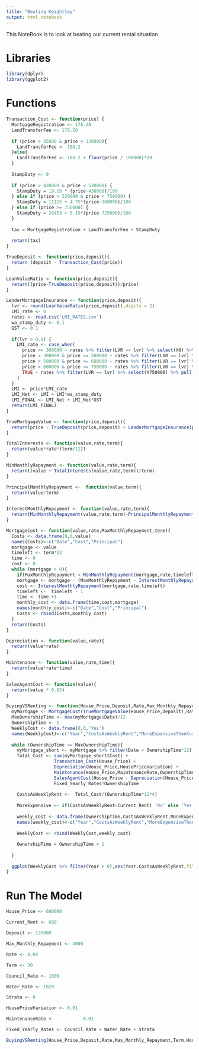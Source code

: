 ```yaml
---
title: "Beating Keightley"
output: html_notebook
---
```


This NoteBook is to look at beating our current rental situation

# Libraries
```r
library(dplyr)
library(ggplot2)
```
# Functions
```r
Transaction_Cost <- function(price) {
  MortgageRegistration <- 178.20
  LandTransferFee <- 178.20
  
  if (price > 85000 & price < 120000){
    LandTransferFee <- 188.2
  }else{
    LandTransferFee <- 188.2 + floor(price / 100000)*20
  }
  
  StampDuty <- 0
  
  if (price > 430000 & price < 530000) {
    StampDuty = 19.19 * (price-430000)/100
  } else if (price > 530000 & price < 750000) {
    StampDuty = 11115 + 4.75*(price-360000)/100 
  } else if (price >= 750000) {
    StampDuty = 28453 + 5.15*(price-725000)/100
  }
  
  tax = MortgageRegistration + LandTransferFee + StampDuty
  
  return(tax)
}

TrueDeposit <- function(price,deposit){
  return (deposit - Transaction_Cost(price))
}

LoanValueRatio <- function(price,deposit){
  return((price-TrueDeposit(price,deposit))/price)
}

LenderMortgageInsurance <- function(price,deposit){
  lvr <- round(LoanValueRatio(price,deposit),digits = 2)
  LMI_rate <- 0
  rates <- read.csv('LMI_RATES.csv')
  wa_stamp_duty <- 0.1
  GST <- 0.1
  
  if(lvr > 0.8) {
    LMI_rate <- case_when(
      price <= 300000 ~ rates %>% filter(LVR == lvr) %>% select(X0) %>% pull(),
      price > 300000 & price <= 500000 ~ rates %>% filter(LVR == lvr) %>% select(X300000) %>% pull(),
      price > 500000 & price <= 600000 ~ rates %>% filter(LVR == lvr) %>% select(X500000) %>% pull(),
      price > 600000 & price <= 750000 ~ rates %>% filter(LVR == lvr) %>% select(X600000) %>% pull(),
      TRUE ~ rates %>% filter(LVR == lvr) %>% select(X750000) %>% pull()
    )
  }
  LMI <- price*LMI_rate
  LMI_Net <- LMI + LMI*wa_stamp_duty
  LMI_FINAL <- LMI_Net + LMI_Net*GST
  return(LMI_FINAL)
}

TrueMortgageValue <- function(price,deposit){
  return(price - TrueDeposit(price,deposit) + LenderMortgageInsurance(price,deposit))
}

TotalInterests <- function(value,rate,term){
  return(value*rate*(term/12))
}

MinMonthlyRepayment <- function(value,rate,term){
  return((value + TotalInterests(value,rate,term))/term)
}

PrincipalMonthlyRepayment <-  function(value,term){
  return(value/term)
}

InterestMonthlyRepayment <- function(value,rate,term){
  return(MinMonthlyRepayment(value,rate,term)-PrincipalMonthlyRepayment(value,term))
}

MortgageCost <- function(value,rate,MaxMonthlyRepayment,term){
  Costs <- data.frame(0,0,value)
  names(Costs)<-c("Date","Cost","Principal")
  mortgage <- value
  timeleft <- term*12
  time <- 0
  cost <- 0
  while (mortgage > 0){
    if(MaxMonthlyRepayment < MinMonthlyRepayment(mortgage,rate,timeleft)) stop('Monthly Repayments do not meet minimum requierements')
    mortgage <- mortgage - (MaxMonthlyRepayment - InterestMonthlyRepayment(mortgage,rate,timeleft))
    cost <- InterestMonthlyRepayment(mortgage,rate,timeleft)
    timeleft <-  timeleft - 1
    time <- time +1
    monthly_cost <- data.frame(time,cost,mortgage)
    names(monthly_cost)<-c("Date","Cost","Principal")
    Costs <- rbind(Costs,monthly_cost)
  }
  return(Costs)
}

Depreciation <- function(value,rate){
  return(value*rate)
}

Maintenance <- function(value,rate,time){
  return(value*rate*time)
}

SalesAgentCost <- function(value){
  return(value * 0.03)
}

BuyingVSRenting <- function(House_Price,Deposit,Rate,Max_Monthly_Repayment,Term,HousePriceVariation,MaintenanceRate,Fixed_Yearly_Rates){
  myMortgage <- MortgageCost(TrueMortgageValue(House_Price,Deposit),Rate,Max_Monthly_Repayment,Term)
  MaxOwnershipTime <- max(myMortgage$Date)/12
  OwnershipTime <- 1
  WeeklyCost <- data.frame(0,0,'Yes')
  names(WeeklyCost)<-c("Year","CostsAsWeeklyRent","MoreExpensiveThenCurrentRent")
  
  while (OwnershipTime <= MaxOwnershipTime){
    myMortgage_short <- myMortgage %>% filter(Date < OwnershipTime*12)
    Total_Cost <- sum(myMortgage_short$Cost) +
                  Transaction_Cost(House_Price) +
                  Depreciation(House_Price,HousePriceVariation) + 
                  Maintenance(House_Price,MaintenanceRate,OwnershipTime) +
                  SalesAgentCost(House_Price - Depreciation(House_Price,HousePriceVariation)) +
                  Fixed_Yearly_Rates*OwnershipTime
                  
    CostsAsWeeklyRent <-  Total_Cost/(OwnershipTime*12*4)
    
    MoreExpensive <- if(CostsAsWeeklyRent<Current_Rent) 'No' else 'Yes' 
    
    weekly_cost <- data.frame(OwnershipTime,CostsAsWeeklyRent,MoreExpensive)
    names(weekly_cost)<-c("Year","CostsAsWeeklyRent","MoreExpensiveThenCurrentRent")
    
    WeeklyCost <- rbind(WeeklyCost,weekly_cost)
    
    OwnershipTime = OwnershipTime + 1
    
  }
  
  ggplot(WeeklyCost %>% filter(Year > 0),aes(Year,CostsAsWeeklyRent,fill = MoreExpensiveThenCurrentRent)) +geom_col()
}

```

# Run The Model

```r
House_Price <- 600000

Current_Rent <- 680

Deposit <- 135000

Max_Monthly_Repayment <- 4000

Rate <- 0.04

Term <- 30

Council_Rate <- 1600

Water_Rate <- 1020

Strata <- 0

HousePriceVariation <- 0.01

MaintenanceRate <-           0.01

Fixed_Yearly_Rates <- Council_Rate + Water_Rate + Strata

BuyingVSRenting(House_Price,Deposit,Rate,Max_Monthly_Repayment,Term,HousePriceVariation,MaintenanceRate,Fixed_Yearly_Rates)

```
